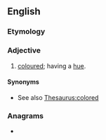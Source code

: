 ==English==

===Etymology===
{{suffix|en|hue|ed}}

===Adjective===
{{en-adj|-}}

# [[coloured]]; having a [[hue]].
#: {{ux|en|Ruby is a red-'''hued''' gemstone.}}

====Synonyms====
* See also [[Thesaurus:colored]]

===Anagrams===
* {{anagrams|en|a=dehu|Duhe}}